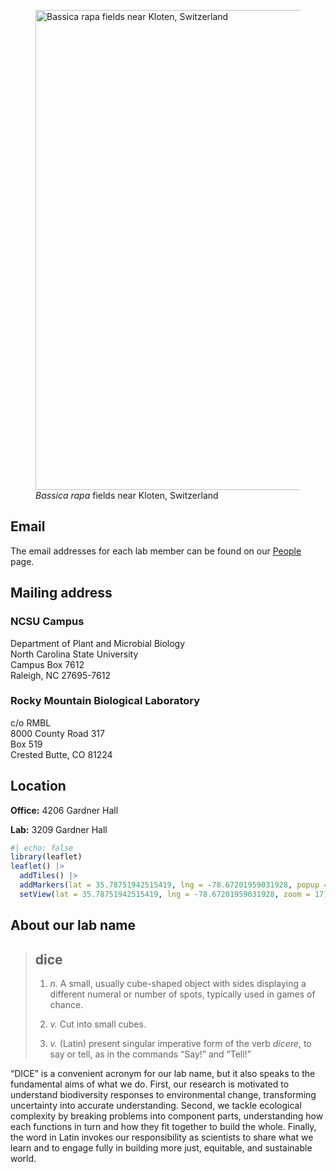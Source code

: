 ![*Bassica rapa* fields near Kloten, Switzerland](static/brassica-kloten.jpg){fig-align="center" width="8in"}

## Email

The email addresses for each lab member can be found on our [People](people.qmd) page.

## Mailing address

### NCSU Campus

Department of Plant and Microbial Biology\
North Carolina State University\
Campus Box 7612\
Raleigh, NC 27695-7612

### Rocky Mountain Biological Laboratory

c/o RMBL\
8000 County Road 317\
Box 519\
Crested Butte, CO 81224

## Location

**Office:** 4206 Gardner Hall

**Lab:** 3209 Gardner Hall

```r
#| echo: false
library(leaflet)
leaflet() |>
  addTiles() |>
  addMarkers(lat = 35.78751942515419, lng = -78.67201959031928, popup = "DICE Lab") |>
  setView(lat = 35.78751942515419, lng = -78.67201959031928, zoom = 17)
```

## About our lab name

> ## **dice**
>
> 1.  *n.* A small, usually cube-shaped object with sides displaying a different numeral or number of spots, typically used in games of chance.
>
> 2.  *v.* Cut into small cubes.
>
> 3.  *v.* (Latin) present singular imperative form of the verb *dicere*, to say or tell, as in the commands “Say!” and “Tell!”

“DICE” is a convenient acronym for our lab name, but it also speaks to the fundamental aims of what we do. First, our research is motivated to understand biodiversity responses to environmental change, transforming uncertainty into accurate understanding. Second, we tackle ecological complexity by breaking problems into component parts, understanding how each functions in turn and how they fit together to build the whole. Finally, the word in Latin invokes our responsibility as scientists to share what we learn and to engage fully in building more just, equitable, and sustainable world.
